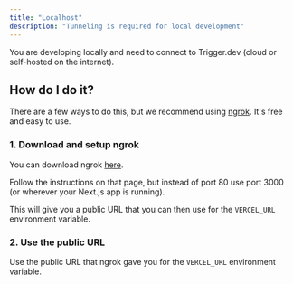 ```yaml
---
title: "Localhost"
description: "Tunneling is required for local development"
---
```


You are developing locally and need to connect to Trigger.dev (cloud or self-hosted on the internet).

## How do I do it?

There are a few ways to do this, but we recommend using [ngrok](https://ngrok.com/). It's free and easy to use.

### 1. Download and setup ngrok

You can download ngrok [here](https://ngrok.com/download).

Follow the instructions on that page, but instead of port 80 use port 3000 (or wherever your Next.js app is running).

This will give you a public URL that you can then use for the `VERCEL_URL` environment variable.

### 2. Use the public URL

Use the public URL that ngrok gave you for the `VERCEL_URL` environment variable.
